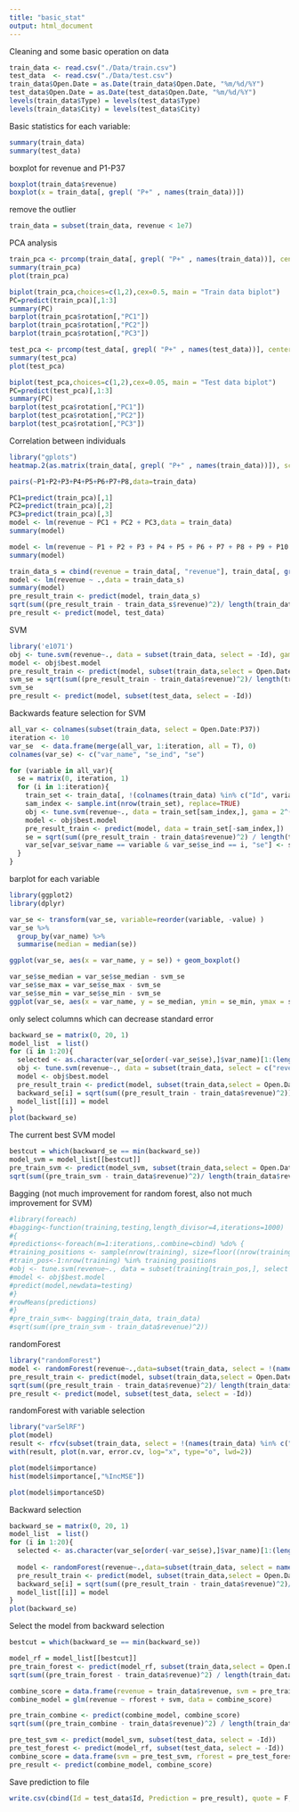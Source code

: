 ```yaml
---
title: "basic_stat"
output: html_document
---
```


Cleaning and some basic operation on data
```r
train_data <- read.csv("./Data/train.csv")
test_data  <- read.csv("./Data/test.csv")
train_data$Open.Date = as.Date(train_data$Open.Date, "%m/%d/%Y")
test_data$Open.Date = as.Date(test_data$Open.Date, "%m/%d/%Y")
levels(train_data$Type) = levels(test_data$Type)
levels(train_data$City) = levels(test_data$City)
```

Basic statistics for each variable:
```r
summary(train_data)
summary(test_data)
```

boxplot for revenue and P1-P37
```r
boxplot(train_data$revenue)
boxplot(x = train_data[, grepl( "P+" , names(train_data))])
```

remove the outlier
```r
train_data = subset(train_data, revenue < 1e7)
```

PCA analysis
```r
train_pca <- prcomp(train_data[, grepl( "P+" , names(train_data))], center = TRUE, scale = TRUE) 
summary(train_pca)
plot(train_pca)
```

```r
biplot(train_pca,choices=c(1,2),cex=0.5, main = "Train data biplot")
PC=predict(train_pca)[,1:3]
summary(PC)
barplot(train_pca$rotation[,"PC1"])
barplot(train_pca$rotation[,"PC2"])
barplot(train_pca$rotation[,"PC3"])
```

```r
test_pca <- prcomp(test_data[, grepl( "P+" , names(test_data))], center = TRUE, scale = TRUE) 
summary(test_pca)
plot(test_pca)

biplot(test_pca,choices=c(1,2),cex=0.05, main = "Test data biplot")
PC=predict(test_pca)[,1:3]
summary(PC)
barplot(test_pca$rotation[,"PC1"])
barplot(test_pca$rotation[,"PC2"])
barplot(test_pca$rotation[,"PC3"])
```

Correlation between individuals
```r
library("gplots")
heatmap.2(as.matrix(train_data[, grepl( "P+" , names(train_data))]), scale="column")
```

```r
pairs(~P1+P2+P3+P4+P5+P6+P7+P8,data=train_data)
```

```r
PC1=predict(train_pca)[,1]
PC2=predict(train_pca)[,2]
PC3=predict(train_pca)[,3]
model <- lm(revenue ~ PC1 + PC2 + PC3,data = train_data)
summary(model)

model <- lm(revenue ~ P1 + P2 + P3 + P4 + P5 + P6 + P7 + P8 + P9 + P10 + P11 + P12 + P13 + P13 + P14 + P15 + P16 + P17 + P18 + P19 + P20 + P21 + P22 + P23 + P24 + P25 + P26,data = train_data)
summary(model)
```

```r
train_data_s = cbind(revenue = train_data[, "revenue"], train_data[, grepl( "P+" , names(train_data))])
model <- lm(revenue ~ .,data = train_data_s)
summary(model)
pre_result_train <- predict(model, train_data_s)
sqrt(sum((pre_result_train - train_data_s$revenue)^2)/ length(train_data$revenue))
pre_result <- predict(model, test_data)
```

SVM
```r
library('e1071')
obj <- tune.svm(revenue~., data = subset(train_data, select = -Id), gama = 2^(-10:1), cost = 2^(2:10))
model <- obj$best.model
pre_result_train <- predict(model, subset(train_data,select = Open.Date:P37))
svm_se = sqrt(sum((pre_result_train - train_data$revenue)^2)/ length(train_data$revenue))
svm_se
pre_result <- predict(model, subset(test_data, select = -Id))
```

Backwards feature selection for SVM
```r
all_var <- colnames(subset(train_data, select = Open.Date:P37))
iteration <- 10
var_se  <- data.frame(merge(all_var, 1:iteration, all = T), 0)
colnames(var_se) <- c("var_name", "se_ind", "se")

for (variable in all_var){
  se = matrix(0, iteration, 1)
  for (i in 1:iteration){
    train_set <- train_data[, !(colnames(train_data) %in% c("Id", variable))]
    sam_index <- sample.int(nrow(train_set), replace=TRUE)
    obj <- tune.svm(revenue~., data = train_set[sam_index,], gama = 2^(-10:1), cost = 2^(2:10))
    model <- obj$best.model
    pre_result_train <- predict(model, data = train_set[-sam_index,])
    se = sqrt(sum((pre_result_train - train_data$revenue)^2) / length(train_data$revenue))
    var_se[var_se$var_name == variable & var_se$se_ind == i, "se"] <- se
  }
}
```

barplot for each variable
```r
library(ggplot2)
library(dplyr)

var_se <- transform(var_se, variable=reorder(variable, -value) ) 
var_se %>%
  group_by(var_name) %>%
  summarise(median = median(se))

ggplot(var_se, aes(x = var_name, y = se)) + geom_boxplot()

var_se$se_median = var_se$se_median - svm_se
var_se$se_max = var_se$se_max - svm_se
var_se$se_min = var_se$se_min - svm_se
ggplot(var_se, aes(x = var_name, y = se_median, ymin = se_min, ymax = se_max)) + geom_pointrange(aes(col = var_name), position=position_dodge(width=0.30))  + ylab("Odds ratio & 95% CI") + geom_hline(aes(yintercept = 1)) + xlab("") + scale_y_log10()

```

only select columns which can decrease standard error
```r
backward_se = matrix(0, 20, 1)
model_list  = list()
for (i in 1:20){
  selected <- as.character(var_se[order(-var_se$se),]$var_name)[1:(length(var_se$var_name) - i)]
  obj <- tune.svm(revenue~., data = subset(train_data, select = c("revenue", selected)), gama = 2^(-10:1), cost = 2^(2:10))
  model <- obj$best.model
  pre_result_train <- predict(model, subset(train_data,select = Open.Date:P37))
  backward_se[i] = sqrt(sum((pre_result_train - train_data$revenue)^2))
  model_list[[i]] = model
}
plot(backward_se)
```

The current best SVM model
```r
bestcut = which(backward_se == min(backward_se))
model_svm = model_list[[bestcut]]
pre_train_svm <- predict(model_svm, subset(train_data,select = Open.Date:P37))
sqrt(sum((pre_train_svm - train_data$revenue)^2)/ length(train_data$revenue))
```

Bagging (not much improvement for random forest, also not much improvement for SVM)
```r
#library(foreach)
#bagging<-function(training,testing,length_divisor=4,iterations=1000)  
#{  
#predictions<-foreach(m=1:iterations,.combine=cbind) %do% {  
#training_positions <- sample(nrow(training), size=floor((nrow(training)/length_divisor)))  
#train_pos<-1:nrow(training) %in% training_positions  
#obj <- tune.svm(revenue~., data = subset(training[train_pos,], select = c("revenue", selected)), gama = 2^(-10:1), cost = 2^(2:10))
#model <- obj$best.model
#predict(model,newdata=testing)  
#}  
#rowMeans(predictions)  
#}
#pre_train_svm<- bagging(train_data, train_data)
#sqrt(sum((pre_train_svm - train_data$revenue)^2))
```


randomForest
```r
library("randomForest")
model <- randomForest(revenue~.,data=subset(train_data, select = !(names(train_data) %in% c("Id", "City"))), importance = T, ntree = 200, maxnodes = 20)
pre_result_train <- predict(model, subset(train_data,select = Open.Date:P37))
sqrt(sum((pre_result_train - train_data$revenue)^2)/ length(train_data$revenue))
pre_result <- predict(model, subset(test_data, select = -Id))
```

randomForest with variable selection
```r
library("varSelRF")
plot(model)
result <- rfcv(subset(train_data, select = !(names(train_data) %in% c("Id", "City", "revenue"))), train_data$revenue, cv.fold=10, recursive = T)
with(result, plot(n.var, error.cv, log="x", type="o", lwd=2))

plot(model$importance)
hist(model$importance[,"%IncMSE"])

plot(model$importanceSD)
```

Backward selection
```r
backward_se = matrix(0, 20, 1)
model_list  = list()
for (i in 1:20){
  selected <- as.character(var_se[order(-var_se$se),]$var_name)[1:(length(var_se$var_name) - i)]
  
  model <- randomForest(revenue~.,data=subset(train_data, select = names(train_data) %in% c("revenue", selected)), maxnodes = 20)
  pre_result_train <- predict(model, subset(train_data,select = Open.Date:P37))
  backward_se[i] = sqrt(sum((pre_result_train - train_data$revenue)^2)/ length(train_data$revenue))
  model_list[[i]] = model
}
plot(backward_se)
```

Select the model from backward selection
```r
bestcut = which(backward_se == min(backward_se))

model_rf = model_list[[bestcut]]
pre_train_forest <- predict(model_rf, subset(train_data,select = Open.Date:P37))
sqrt(sum((pre_train_forest - train_data$revenue)^2) / length(train_data$revenue))

combine_score = data.frame(revenue = train_data$revenue, svm = pre_train_svm, rforest = pre_train_forest)
combine_model = glm(revenue ~ rforest + svm, data = combine_score)

pre_train_combine <- predict(combine_model, combine_score)
sqrt(sum((pre_train_combine - train_data$revenue)^2) / length(train_data$revenue))

pre_test_svm <- predict(model_svm, subset(test_data, select = -Id))
pre_test_forest <- predict(model_rf, subset(test_data, select = -Id))
combine_score = data.frame(svm = pre_test_svm, rforest = pre_test_forest)
pre_result <- predict(combine_model, combine_score)
```


Save prediction to file
```r
write.csv(cbind(Id = test_data$Id, Prediction = pre_result), quote = F, row.names = F, file = "./predict_result.csv")
```
